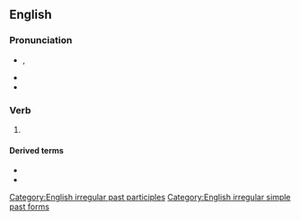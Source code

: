 ==English==

===Pronunciation===
* {{IPA|en|/ˈkɛpt/}}, {{IPAchar|[kʰɛpt̚]}}
* {{audio|en|en-us-kept.ogg|Audio (US)}}
* {{rhymes|en|ɛpt|s=1}}

===Verb===
{{head|en|verb form}}

# {{en-past of|keep}}

====Derived terms====
* {{l|en|kept man}}
* {{l|en|kept woman}}

[[Category:English irregular past participles]]
[[Category:English irregular simple past forms]]